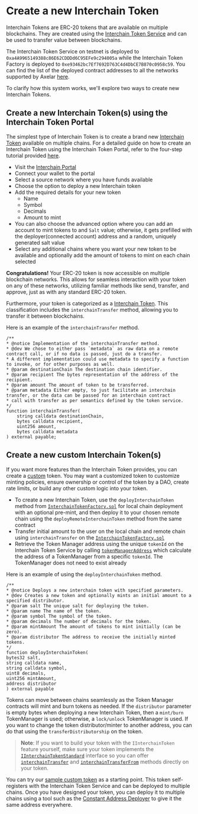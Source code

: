 # Create a new Interchain Token

Interchain Tokens are ERC-20 tokens that are available on multiple blockchains. They are created using the [Interchain Token Service](https://github.com/axelarnetwork/interchain-token-service/blob/main/contracts/InterchainTokenService.sol) and can be used to transfer value between blockchains.

The Interchain Token Service on testnet is deployed to `0xa4A9965149388c86E62CDDDd6C95EFe9c294005a` while the Interchain Token Factory is deployed to `0xe93462bc7Ef7692D763C4d4DbCE7B870c0958c59`. You can find the list of the deployed contract addresses to all the networks supported by Axelar [here](https://github.com/axelarnetwork/axelar-contract-deployments/blob/main/axelar-chains-config/info/testnet.json).

To clarify how this system works, we'll explore two ways to create new Interchain Tokens.

## Create a new Interchain Token(s) using the Interchain Token Portal

The simplest type of Interchain Token is to create a brand new [Interchain Token](https://github.com/axelarnetwork/interchain-token-service/blob/main/contracts/InterchainTokenService.sol) available on multiple chains. For a detailed guide on how to create an Interchain Token using the Interchain Token Portal, refer to the four-step tutorial provided [here](https://axelar.network/blog/how-to-create-an-interchain-token-with-axelar-in-4-steps).

- Visit the [Interchain Portal](https://testnet.interchain.axelar.dev)
- Connect your wallet to the portal
- Select a source network where you have funds available
- Choose the option to deploy a new Interchain token
- Add the required details for your new token
    - Name
    - Symbol
    - Decimals
    - Amount to mint
- You can also choose the advanced option where you can add an account to mint tokens to and `Salt` value; otherwise, it gets prefilled with the deployer(connected account) address and a random, uniquely generated salt value
- Select any additional chains where you want your new token to be available and optionally add the amount of tokens to mint on each chain selected

**Congratulations!** Your ERC-20 token is now accessible on multiple blockchain networks. This allows for seamless interaction with your token on any of these networks, utilizing familiar methods like send, transfer, and approve, just as with any standard ERC-20 token.

Furthermore, your token is categorized as a [Interchain Token](https://github.com/axelarnetwork/interchain-token-service/blob/main/contracts/interfaces/IInterchainTokenStandard.sol). This classification includes the `interchainTransfer` method, allowing you to transfer it between blockchains.

Here is an example of the `interchainTransfer` method.

```solidity
/**
* @notice Implementation of the interchainTransfer method.
* @dev We chose to either pass `metadata` as raw data on a remote contract call, or if no data is passed, just do a transfer.
* A different implementation could use metadata to specify a function to invoke, or for other purposes as well.
* @param destinationChain The destination chain identifier.
* @param recipient The bytes representation of the address of the recipient.
* @param amount The amount of token to be transferred.
* @param metadata Either empty, to just facilitate an interchain transfer, or the data can be passed for an interchain contract
* call with transfer as per semantics defined by the token service.
*/
function interchainTransfer(
    string calldata destinationChain,
    bytes calldata recipient,
    uint256 amount,
    bytes calldata metadata
) external payable;
```

## Create a new custom Interchain Token(s)

If you want more features than the Interchain Token provides, you can create a [custom](../../reference/glossary/#custom-token) token. You may want a customized token to customize minting policies, ensure ownership or control of the token by a DAO, create rate limits, or build any other custom logic into your token.

- To create a new Interchain Token, use the `deployInterchainToken` method from [`InterchainTokenFactory.sol`](https://github.com/axelarnetwork/interchain-token-service/blob/a2dfcb2490497e627b66be789d944ec3260c5eea/contracts/InterchainTokenFactory.sol#L125) for local chain deployment with an optional pre-mint, and then deploy it to your chosen remote chain using the `deployRemoteInterchainToken` method from the same contract
- Transfer  initial amount to the user on the local chain and remote chain using `interchainTransfer` on the [`InterchainTokenFactory.sol`](https://github.com/axelarnetwork/interchain-token-service/blob/a2dfcb2490497e627b66be789d944ec3260c5eea/contracts/InterchainTokenFactory.sol#L300)
- Retrieve the Token Manager address using the unique `tokenId` on the Interchain Token Service by calling [`tokenManagerAddress`](https://github.com/axelarnetwork/interchain-token-service/blob/a2dfcb2490497e627b66be789d944ec3260c5eea/contracts/InterchainTokenService.sol#L169) which calculate the address of a TokenManager from a specific `tokenId`. The TokenManager does not need to exist already

Here is an example of using the `deployInterchainToken` method.

```solidity
/**
* @notice Deploys a new interchain token with specified parameters.
* @dev Creates a new token and optionally mints an initial amount to a specified distributor.
* @param salt The unique salt for deploying the token.
* @param name The name of the token.
* @param symbol The symbol of the token.
* @param decimals The number of decimals for the token.
* @param mintAmount The amount of tokens to mint initially (can be zero).
* @param distributor The address to receive the initially minted tokens.
*/
function deployInterchainToken(
bytes32 salt,
string calldata name,
string calldata symbol,
uint8 decimals,
uint256 mintAmount,
address distributor
) external payable
```

Tokens can move between chains seamlessly as the Token Manager contracts will mint and burn tokens as needed. If the `distributor` parameter is empty bytes when deploying a new Interchain Token, then a `mint/burn` TokenManager is used; otherwise, a `lock/unlock` TokenManager is used. If you want to change the token distributor/minter to another address, you can do that using the `transferDistributorship` on the token.

>**Note**: If you want to build your token with the `IInterchainToken` feature yourself, make sure your token implements the [`IInterchainTokenStandard`](https://github.com/axelarnetwork/interchain-token-service/blob/main/contracts/interfaces/IInterchainTokenStandard.sol) interface so you can offer [`interchainTransfer`](https://github.com/axelarnetwork/interchain-token-service/blob/a2dfcb2490497e627b66be789d944ec3260c5eea/contracts/interfaces/IInterchainTokenStandard.sol#L20) and [`interchainTransferFrom`](https://github.com/axelarnetwork/interchain-token-service/blob/a2dfcb2490497e627b66be789d944ec3260c5eea/contracts/interfaces/IInterchainTokenStandard.sol#L37) methods directly on your token. 

You can try our [sample custom token](https://remix.ethereum.org/axelarnetwork/axelar-docs/blob/main/public/samples/interchain-token-iinterchaintoken.sol) as a starting point. This token self-registers with the Interchain Token Service and can be deployed to multiple chains. 
Once you have designed your token, you can deploy it to multiple chains using a tool such as the [Constant Address Deployer](https://docs.axelar.dev/dev/general-message-passing/solidity-utilities#constant-address-deployer) to give it the same address everywhere. 